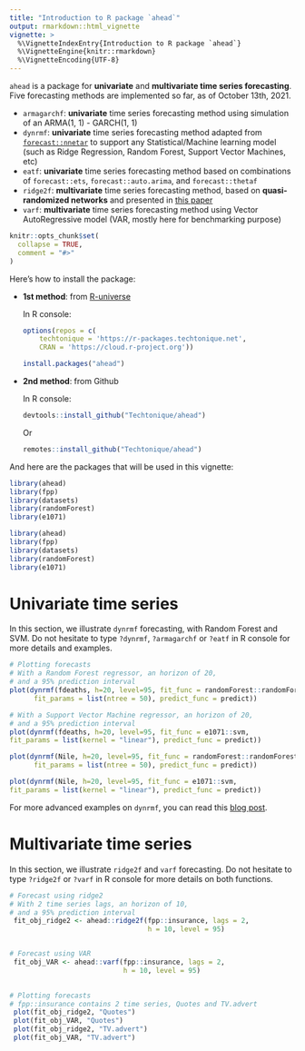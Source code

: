 ```yaml
---
title: "Introduction to R package `ahead`"
output: rmarkdown::html_vignette
vignette: >
  %\VignetteIndexEntry{Introduction to R package `ahead`}
  %\VignetteEngine{knitr::rmarkdown}
  %\VignetteEncoding{UTF-8}
---
```


`ahead` is a package for __univariate__ and __multivariate time series forecasting__. Five forecasting methods are implemented so far, as of October 13th, 2021.

- `armagarchf`: **univariate** time series forecasting method using simulation of an ARMA(1, 1) - GARCH(1, 1) 
- `dynrmf`: **univariate** time series forecasting method adapted from [`forecast::nnetar`](https://otexts.com/fpp2/nnetar.html#neural-network-autoregression) to support any 
Statistical/Machine learning model (such as Ridge Regression, Random Forest, Support Vector Machines, etc)
- `eatf`: **univariate** time series forecasting method based on combinations of `forecast::ets`, `forecast::auto.arima`, and `forecast::thetaf`
- `ridge2f`: **multivariate** time series forecasting method, based on __quasi-randomized networks__ and presented in [this paper](https://www.mdpi.com/2227-9091/6/1/22)
- `varf`: **multivariate** time series forecasting method using Vector AutoRegressive model (VAR, mostly here for benchmarking purpose)



```r
knitr::opts_chunk$set(
  collapse = TRUE,
  comment = "#>"
)
```

Here's how to install the package:

- __1st method__: from [R-universe](https://ropensci.org/r-universe/)

    In R console:
    
    ```R
    options(repos = c(
        techtonique = 'https://r-packages.techtonique.net',
        CRAN = 'https://cloud.r-project.org'))
        
    install.packages("ahead")
    ```

- __2nd method__: from Github

    In R console:
    
    ```R
    devtools::install_github("Techtonique/ahead")
    ```
    
    Or
    
    ```R
    remotes::install_github("Techtonique/ahead")
    ```

And here are the packages that will be used in this vignette: 

```r
library(ahead)
library(fpp)
library(datasets)
library(randomForest)
library(e1071)
```

```R
library(ahead)
library(fpp)
library(datasets)
library(randomForest)
library(e1071)
```

# Univariate time series

In this section, we illustrate `dynrmf` forecasting, with Random Forest and SVM. Do not hesitate to type `?dynrmf`, 
`?armagarchf` or `?eatf` in R console for more details and examples. 

```r

# Plotting forecasts
# With a Random Forest regressor, an horizon of 20, 
# and a 95% prediction interval
plot(dynrmf(fdeaths, h=20, level=95, fit_func = randomForest::randomForest,
      fit_params = list(ntree = 50), predict_func = predict))

# With a Support Vector Machine regressor, an horizon of 20, 
# and a 95% prediction interval
plot(dynrmf(fdeaths, h=20, level=95, fit_func = e1071::svm,
fit_params = list(kernel = "linear"), predict_func = predict))

plot(dynrmf(Nile, h=20, level=95, fit_func = randomForest::randomForest,
      fit_params = list(ntree = 50), predict_func = predict))

plot(dynrmf(Nile, h=20, level=95, fit_func = e1071::svm,
fit_params = list(kernel = "linear"), predict_func = predict))

```


For more advanced examples on `dynrmf`, you can read this  [blog post](https://thierrymoudiki.github.io/blog/2021/12/20/r/forecasting/ahead-more-examples).

# Multivariate time series 

In this section, we illustrate `ridge2f` and `varf` forecasting. Do not hesitate 
to type `?ridge2f` or `?varf` in R console for more details on both functions. 


```r
# Forecast using ridge2
# With 2 time series lags, an horizon of 10, 
# and a 95% prediction interval
 fit_obj_ridge2 <- ahead::ridge2f(fpp::insurance, lags = 2,
                                  h = 10, level = 95)


# Forecast using VAR
 fit_obj_VAR <- ahead::varf(fpp::insurance, lags = 2,
                            h = 10, level = 95)

 
# Plotting forecasts 
# fpp::insurance contains 2 time series, Quotes and TV.advert 
 plot(fit_obj_ridge2, "Quotes")
 plot(fit_obj_VAR, "Quotes")
 plot(fit_obj_ridge2, "TV.advert")
 plot(fit_obj_VAR, "TV.advert")
```
 
